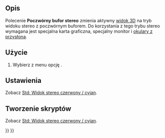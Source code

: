 <languages/>

{{Docnav/pl
|[[Std_ViewIvStereoRedGreen/pl|Widok stereo czerwony / cyjan]]
|[[Std_ViewIvStereoInterleavedRows/pl|Widok stereo z przeplotem wierszy]]
|[[Std_View_Menu/pl|Menu Widok]]
|IconL=Std_ViewIvStereoRedGreen.svg
|IconR=Std_ViewIvStereoInterleavedRows.svg
|IconC=Freecad.svg
}}

{{GuiCommand/pl
|Name=Std ViewIvStereoQuadBuff
|Name/pl=Std: Widok poczwórny bufor stereo
|MenuLocation=Widok → Widok trójwymiarowy → Poczwórny bufor stereo
|Workbenches=wszystkie
|SeeAlso=[[Std_ViewIvStereoRedGreen|Widok stereo czerwony / cyjan]], [[Std_ViewIvStereoInterleavedRows/pl|Widok stereo z przeplotem wierszy]], [[Std_ViewIvStereoInterleavedColumns/pl|Widok stereo z przeplotem kolumn]], [[Std_ViewIvStereoOff/pl|Wyłącz widok trójwymiarowy]]
}}

<span id="Description"></span>
==Opis==

Polecenie '''Poczwórny bufor stereo''' zmienia aktywny [[3D_view/pl|widok 3D]] na tryb widoku stereo z poczwórnym buforem. Do korzystania z tego trybu stereo wymagana jest specjalna karta graficzna, specjalny monitor i [https://en.wikipedia.org/wiki/Active_shutter_3D_system okulary z przysłoną].

<span id="Usage"></span>
==Użycie==

# Wybierz z menu opcję {{MenuCommand|Widok → Widok trójwymiarowy → [[Image:Std_ViewIvStereoQuadBuff.svg|16px]] Poczwórny bufor stereo}}.

<span id="Preferences"></span>
==Ustawienia==

Zobacz [[Std_ViewIvStereoRedGreen/pl#Preferencje|Std: Widok stereo czerwony / cyjan]].

<span id="Scripting"></span>
==Tworzenie skryptów==

Zobacz [[Std_ViewIvStereoRedGreen/pl#Tworzenie_skryptów|Std: Widok stereo czerwony / cyjan]].


{{Docnav/pl
|[[Std_ViewIvStereoRedGreen/pl|Widok stereo czerwony / cyjan]]
|[[Std_ViewIvStereoInterleavedRows/pl|Widok stereo z przeplotem wierszy]]
|[[Std_View_Menu/pl|Menu Widok]]
|IconL=Std_ViewIvStereoRedGreen.svg
|IconR=Std_ViewIvStereoInterleavedRows.svg
|IconC=Freecad.svg
}}

{{Std_Base_navi{{#translation:}}}}
{{Userdocnavi{{#translation:}}}}
